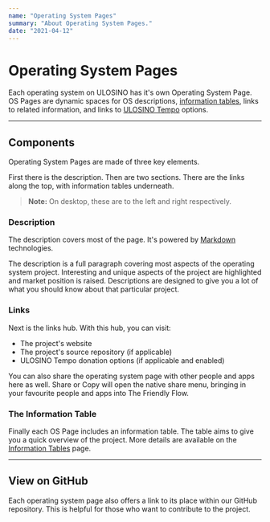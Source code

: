```yaml
---
name: "Operating System Pages"
summary: "About Operating System Pages."
date: "2021-04-12"
---
```


# Operating System Pages

Each operating system on ULOSINO has it's own Operating System Page. OS Pages are dynamic spaces for OS descriptions, [information tables](/docs/pages/informationtables), links to related information, and links to [ULOSINO Tempo](/docs/tempo) options.

---

## Components

Operating System Pages are made of three key elements.

First there is the description. Then are two sections. There are the links along the top, with information tables underneath.

> **Note:** On desktop, these are to the left and right respectively.

### Description

The description covers most of the page. It's powered by [Markdown](https://en.wikipedia.org/wiki/Markdown) technologies.

The description is a full paragraph covering most aspects of the operating system project. Interesting and unique aspects of the project are highlighted and market position is raised. Descriptions are designed to give you a lot of what you should know about that particular project.

### Links

Next is the links hub. With this hub, you can visit:

- The project's website
- The project's source repository (if applicable)
- ULOSINO Tempo donation options (if applicable and enabled)

You can also share the operating system page with other people and apps here as well. Share or Copy will open the native share menu, bringing in your favourite people and apps into The Friendly Flow.

### The Information Table

Finally each OS Page includes an information table. The table aims to give you a quick overview of the project. More details are available on the [Information Tables](/docs/pages/informationtables) page.

---

## View on GitHub

Each operating system page also offers a link to its place within our GitHub repository. This is helpful for those who want to contribute to the project.

